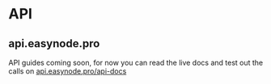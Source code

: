 # API

## api.easynode.pro
API guides coming soon, for now you can read the live docs and test out the calls on [api.easynode.pro/api-docs](https://api.easynode.pro/api-docs)